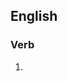 ==English==

===Verb===
{{head|en|verb form}}

# {{present participle of|mussitate|lang=en|nocat=1}}